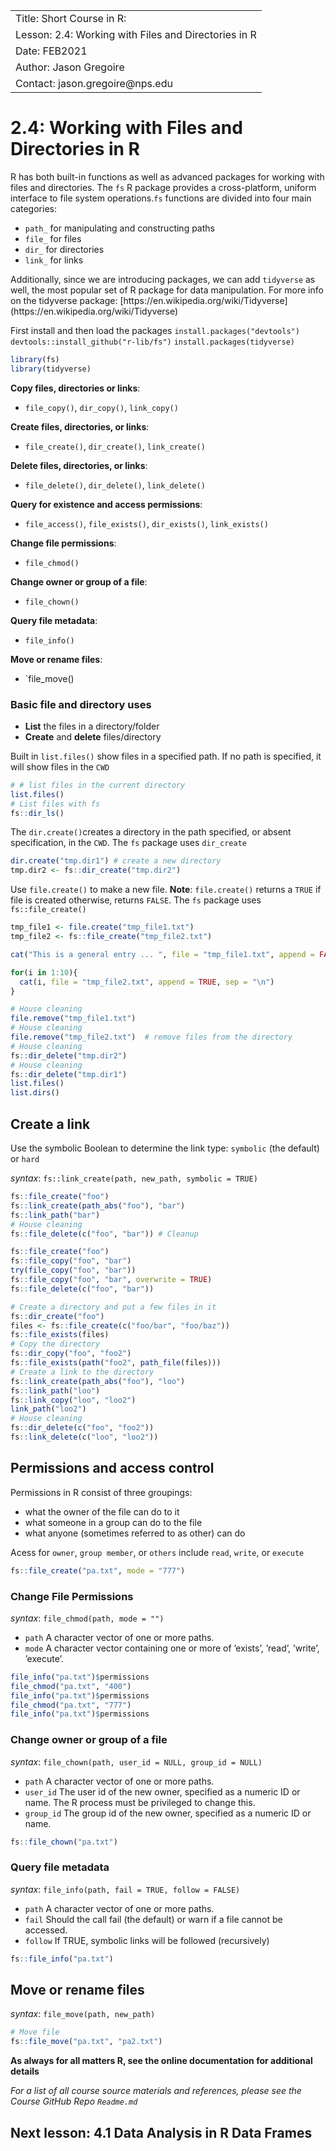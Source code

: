 -------
Title: Short Course in R: 
Lesson: 2.4: Working with Files and Directories in R
Date: FEB2021
Author: Jason Gregoire
Contact: jason.gregoire@nps.edu
---------------

# 2.4: Working with Files and Directories in R

R has both built-in functions as well as advanced packages for working with files and directories. The `fs` R package provides a cross-platform, uniform interface to file system operations.`fs` functions are divided into four main categories:

* `path_` for manipulating and constructing paths
* `file_` for files
* `dir_` for directories
* `link_` for links

Additionally, since we are introducing packages, we can add `tidyverse` as well, the most popular set of R package for data manipulation. 
For more info on the tidyverse package: [https://en.wikipedia.org/wiki/Tidyverse] (https://en.wikipedia.org/wiki/Tidyverse) 

First install and then load the packages 
`install.packages("devtools")`
`devtools::install_github("r-lib/fs")`
`install.packages(tidyverse)`


```R
library(fs)  
library(tidyverse)  
```

**Copy files, directories or links**:

* `file_copy()`, `dir_copy()`, `link_copy()` 

**Create files, directories, or links**: 

* `file_create()`, `dir_create()`, `link_create()` 

**Delete files, directories, or links**:

* `file_delete()`, `dir_delete()`, `link_delete()` 

**Query for existence and access permissions**:

* `file_access()`, `file_exists()`, `dir_exists()`, `link_exists()`

**Change file permissions**:

* `file_chmod()`

**Change owner or group of a file**:

* `file_chown()` 

**Query file metadata**:

* `file_info()`

**Move or rename files**:

* `file_move() 


### Basic file and directory uses

* **List** the files in a directory/folder
* **Create** and **delete** files/directory

Built in `list.files()` show files in a specified path. 
If no path is specified, it will show files in the `CWD`


```R
# # list files in the current directory
list.files()
# List files with fs 
fs::dir_ls() 
```

The `dir.create()`creates a directory in the path specified, or absent specification, in the `CWD`. The `fs` package uses `dir_create`

```R
dir.create("tmp.dir1") # create a new directory
tmp.dir2 <- fs::dir_create("tmp.dir2")
```

Use `file.create()` to make a new file. **Note**: `file.create()` returns a `TRUE`  if file is created otherwise, returns `FALSE`. The `fs` package uses `fs::file_create()`

```R
tmp_file1 <- file.create("tmp_file1.txt")
tmp_file2 <- fs::file_create("tmp_file2.txt")
```

```R
cat("This is a general entry ... ", file = "tmp_file1.txt", append = FALSE, sep = "\n")

for(i in 1:10){
  cat(i, file = "tmp_file2.txt", append = TRUE, sep = "\n")
}
```

```R
# House cleaning
file.remove("tmp_file1.txt") 
# House cleaning
file.remove("tmp_file2.txt")  # remove files from the directory
# House cleaning
fs::dir_delete("tmp.dir2")
# House cleaning
fs::dir_delete("tmp.dir1")
list.files()
list.dirs()
```

## Create a link
Use the symbolic Boolean to determine the link type: `symbolic` (the default) or `hard` 

*syntax*: `fs::link_create(path, new_path, symbolic = TRUE)`

```R
fs::file_create("foo")
fs::link_create(path_abs("foo"), "bar")
fs::link_path("bar")
# House cleaning
fs::file_delete(c("foo", "bar")) # Cleanup
```

```R
fs::file_create("foo")
fs::file_copy("foo", "bar")
try(file_copy("foo", "bar"))
fs::file_copy("foo", "bar", overwrite = TRUE)
fs::file_delete(c("foo", "bar"))
```

```R
# Create a directory and put a few files in it
fs::dir_create("foo")
files <- fs::file_create(c("foo/bar", "foo/baz"))
fs::file_exists(files)
# Copy the directory
fs::dir_copy("foo", "foo2")
fs::file_exists(path("foo2", path_file(files)))
# Create a link to the directory
fs::link_create(path_abs("foo"), "loo")
fs::link_path("loo")
fs::link_copy("loo", "loo2")
link_path("loo2")
# House cleaning
fs::dir_delete(c("foo", "foo2"))
fs::link_delete(c("loo", "loo2"))
```

## Permissions and access control
Permissions in R consist of three groupings: 

* what the owner of the file can do to it
* what someone in a group can do to the file
* what anyone (sometimes referred to as other) can do 

Acess for `owner`, `group member`, or `others` include `read`, `write`, or `execute`

```R
fs::file_create("pa.txt", mode = "777")
```

### Change File Permissions

*syntax*: `file_chmod(path, mode = "")`

* `path` A character vector of one or more paths.
* `mode` A character vector containing one or more of ’exists’, ’read’, ’write’, ’execute’.

```R
file_info("pa.txt")$permissions
file_chmod("pa.txt", "400")
file_info("pa.txt")$permissions
file_chmod("pa.txt", "777")
file_info("pa.txt")$permissions
```

### Change owner or group of a file

*syntax*: `file_chown(path, user_id = NULL, group_id = NULL)`

* `path` A character vector of one or more paths.
* `user_id` The user id of the new owner, specified as a numeric ID or name. The R process
must be privileged to change this.
* `group_id` The group id of the new owner, specified as a numeric ID or name.

```R
fs::file_chown("pa.txt") 
```

### Query file metadata

*syntax*: `file_info(path, fail = TRUE, follow = FALSE)`

* `path` A character vector of one or more paths.
* `fail` Should the call fail (the default) or warn if a file cannot be accessed.
* `follow` If TRUE, symbolic links will be followed (recursively)

```R
fs::file_info("pa.txt") 
```

## Move or rename files

*syntax*: `file_move(path, new_path)`

```R
# Move file
fs::file_move("pa.txt", "pa2.txt")
```

**As always for all matters R, see the online documentation for additional details**

*For a list of all course source materials and references, please see the Course GitHub Repo `Readme.md`*  

## Next lesson: 4.1 Data Analysis in R Data Frames
